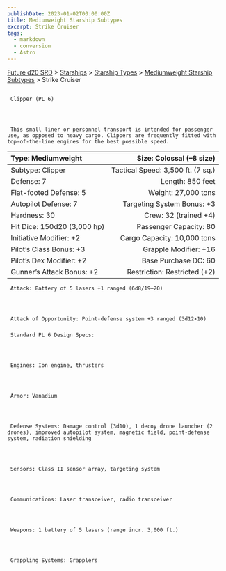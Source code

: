 ```yaml
---
publishDate: 2023-01-02T00:00:00Z
title: Mediumweight Starship Subtypes
excerpt: Strike Cruiser
tags:
  - markdown
  - conversion
  - Astro
---
```







[Future d20 SRD](/#futureD20)
     > [Starships](future-d20-srd-starships-index)
     > [Starship Types](future-d20-srd-starships-starship-types-index)
     > [Mediumweight Starship Subtypes](future-d20-srd-starships-starship-types-mediumweight-starship-subtypes-index)
     > Strike Cruiser
    





## 
     Clipper (PL 6)
    



     This small liner or personnel transport is intended for passenger use, as opposed to heavy cargo. Clippers are frequently fitted with top-of-the-line engines for the best possible speed.
    


| Type: Mediumweight | Size: Colossal (–8 size) |
| :-------------------- | --------------------------: |
| Subtype: Clipper | Tactical Speed: 3,500 ft. (7 sq.) |
| Defense: 7 | Length: 850 feet |
| Flat-footed Defense: 5 | Weight: 27,000 tons |
| Autopilot Defense: 7 | Targeting System Bonus: +3 |
| Hardness: 30 | Crew: 32 (trained +4) |
| Hit Dice: 150d20 (3,000 hp) | Passenger Capacity: 80 |
| Initiative Modifier: +2 | Cargo Capacity: 10,000 tons |
| Pilot’s Class Bonus: +3 | Grapple Modifier: +16 |
| Pilot’s Dex Modifier: +2 | Base Purchase DC: 60 |
| Gunner’s Attack Bonus: +2 | Restriction: Restricted (+2) |




     Attack: Battery of 5 lasers +1 ranged (6d8/19–20)
    



     Attack of Opportunity: Point-defense system +3 ranged (3d12×10)
    


### 
     Standard PL 6 Design Specs:
    



     Engines: Ion engine, thrusters
    



     Armor: Vanadium
    



     Defense Systems: Damage control (3d10), 1 decoy drone launcher (2 drones), improved autopilot system, magnetic field, point-defense system, radiation shielding
    



     Sensors: Class II sensor array, targeting system
    



     Communications: Laser transceiver, radio transceiver
    



     Weapons: 1 battery of 5 lasers (range incr. 3,000 ft.)
    



     Grappling Systems: Grapplers
    




